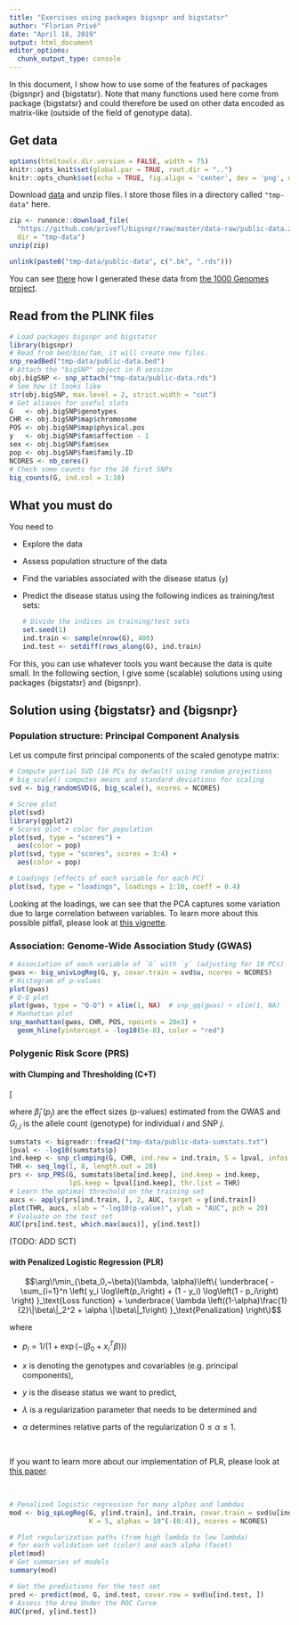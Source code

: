 ```yaml
---
title: "Exercises using packages bigsnpr and bigstatsr"
author: "Florian Privé"
date: "April 18, 2019"
output: html_document
editor_options: 
  chunk_output_type: console
---
```


In this document, I show how to use some of the features of packages {bigsnpr} and {bigstatsr}.
Note that many functions used here come from package {bigstatsr} and could therefore be used on other data encoded as matrix-like (outside of the field of genotype data).

## Get data

```r
options(htmltools.dir.version = FALSE, width = 75)
knitr::opts_knit$set(global.par = TRUE, root.dir = "..")
knitr::opts_chunk$set(echo = TRUE, fig.align = 'center', dev = 'png', dpi = 95)
```

Download [data](https://github.com/privefl/bigsnpr/raw/master/data-raw/public-data.zip) and unzip files. I store those files in a directory called `"tmp-data"` here.

```r
zip <- runonce::download_file(
  "https://github.com/privefl/bigsnpr/raw/master/data-raw/public-data.zip",
  dir = "tmp-data")
unzip(zip)
```

```r
unlink(paste0("tmp-data/public-data", c(".bk", ".rds")))
```

You can see [there](https://github.com/privefl/bigsnpr/blob/master/data-raw/public-data.R) how I generated these data from [the 1000 Genomes project](https://www.nature.com/articles/nature15393).

## Read from the PLINK files

```r
# Load packages bigsnpr and bigstatsr
library(bigsnpr)
# Read from bed/bim/fam, it will create new files.
snp_readBed("tmp-data/public-data.bed")
# Attach the "bigSNP" object in R session
obj.bigSNP <- snp_attach("tmp-data/public-data.rds")
# See how it looks like
str(obj.bigSNP, max.level = 2, strict.width = "cut")
# Get aliases for useful slots
G   <- obj.bigSNP$genotypes
CHR <- obj.bigSNP$map$chromosome
POS <- obj.bigSNP$map$physical.pos
y   <- obj.bigSNP$fam$affection - 1
sex <- obj.bigSNP$fam$sex
pop <- obj.bigSNP$fam$family.ID
NCORES <- nb_cores()
# Check some counts for the 10 first SNPs
big_counts(G, ind.col = 1:10)
```

## What you must do

You need to 

- Explore the data

- Assess population structure of the data

- Find the variables associated with the disease status (`y`)

- Predict the disease status using the following indices as training/test sets:

    ```r
    # Divide the indices in training/test sets
    set.seed(1)
    ind.train <- sample(nrow(G), 400)
    ind.test <- setdiff(rows_along(G), ind.train)
    ```

For this, you can use whatever tools you want because the data is quite small. 
In the following section, I give some (scalable) solutions using using packages {bigstatsr} and {bigsnpr}.

## Solution using {bigstatsr} and {bigsnpr}

### Population structure: Principal Component Analysis

Let us compute first principal components of the scaled genotype matrix:

```r
# Compute partial SVD (10 PCs by default) using random projections
# big_scale() computes means and standard deviations for scaling
svd <- big_randomSVD(G, big_scale(), ncores = NCORES)
```

```r
# Scree plot
plot(svd)
library(ggplot2)
# Scores plot + color for population
plot(svd, type = "scores") +
  aes(color = pop)
plot(svd, type = "scores", scores = 3:4) +
  aes(color = pop)
```

```r
# Loadings (effects of each variable for each PC)
plot(svd, type = "loadings", loadings = 1:10, coeff = 0.4)
```

Looking at the loadings, we can see that the PCA captures some variation due to large correlation between variables. To learn more about this possible pitfall, please look at [this vignette](https://privefl.github.io/bigsnpr/articles/how-to-PCA.html).

### Association: Genome-Wide Association Study (GWAS)

```r
# Association of each variable of `G` with `y` (adjusting for 10 PCs)
gwas <- big_univLogReg(G, y, covar.train = svd$u, ncores = NCORES)
# Histogram of p-values
plot(gwas)
# Q-Q plot
plot(gwas, type = "Q-Q") + xlim(1, NA)  # snp_qq(gwas) + xlim(1, NA)
# Manhattan plot
snp_manhattan(gwas, CHR, POS, npoints = 20e3) +
  geom_hline(yintercept = -log10(5e-8), color = "red")
```

### Polygenic Risk Score (PRS) 

#### with Clumping and Thresholding (C+T)

\[\rm{PRS}_i = \sum_{\substack{j \in S_\text{clumping} \\ p_j~<~p_T}} \hat\beta_j \cdot G_{i,j}~,\] 

where $\hat\beta_j$ ($p_j$) are the effect sizes (p-values) estimated from the GWAS and $G_{i,j}$ is the allele count (genotype) for individual $i$ and SNP $j$.

```r
sumstats <- bigreadr::fread2("tmp-data/public-data-sumstats.txt")
lpval <- -log10(sumstats$p)
ind.keep <- snp_clumping(G, CHR, ind.row = ind.train, S = lpval, infos.pos = POS, ncores = 3)
THR <- seq_log(1, 8, length.out = 20)
prs <- snp_PRS(G, sumstats$beta[ind.keep], ind.keep = ind.keep, 
               lpS.keep = lpval[ind.keep], thr.list = THR)
# Learn the optimal threshold on the training set
aucs <- apply(prs[ind.train, ], 2, AUC, target = y[ind.train])
plot(THR, aucs, xlab = "-log10(p-value)", ylab = "AUC", pch = 20)
# Evaluate on the test set
AUC(prs[ind.test, which.max(aucs)], y[ind.test])
```

(TODO: ADD SCT)

#### with Penalized Logistic Regression (PLR)

$$\arg\!\min_{\beta_0,~\beta}(\lambda, \alpha)\left\{ \underbrace{ -\sum_{i=1}^n \left( y_i \log\left(p_i\right) + (1 - y_i) \log\left(1 - p_i\right) \right) }_\text{Loss function} + \underbrace{ \lambda \left((1-\alpha)\frac{1}{2}\|\beta\|_2^2 + \alpha \|\beta\|_1\right) }_\text{Penalization} \right\}$$

where

- $p_i=1/\left(1+\exp\left(-(\beta_0 + x_i^T\beta)\right)\right)$

- $x$ is denoting the genotypes and covariables (e.g. principal components), 

- $y$ is the disease status we want to predict, 

- $\lambda$ is a regularization parameter that needs to be determined and

- $\alpha$ determines relative parts of the regularization $0 \le \alpha \le 1$. 

<br>

If you want to learn more about our implementation of PLR, please look at [this paper](https://doi.org/10.1101/403337).

<br>

```r
# Penalized logistic regression for many alphas and lambdas
mod <- big_spLogReg(G, y[ind.train], ind.train, covar.train = svd$u[ind.train, ],
                    K = 5, alphas = 10^(-(0:4)), ncores = NCORES)
```

```r
# Plot regularization paths (from high lambda to low lambda) 
# for each validation set (color) and each alpha (facet)
plot(mod)
# Get summaries of models
summary(mod)
```

```r
# Get the predictions for the test set
pred <- predict(mod, G, ind.test, covar.row = svd$u[ind.test, ])
# Assess the Area Under the ROC Curve
AUC(pred, y[ind.test])
```
